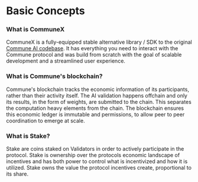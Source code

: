 
# Basic Concepts

### What is CommuneX

CommuneX is a fully-equipped stable alternative library / SDK to the original [Commune AI codebase](https://github.com/commune-ai/commune). It has everything you need to interact with the Commune protocol and was build from scratch with the goal of scalable development and a streamlined user experience. 

### What is Commune's blockchain?

Commune's blockchain tracks the economic information of its participants, rather than their activity itself. The AI validation happens offchain and only its results, in the form of weights, are submitted to the chain. This separates the computation heavy elements from the chain. The blockchain ensures this economic ledger is immutable and permissions, to allow peer to peer coordination to emerge at scale. 

### What is Stake?

Stake are coins staked on Validators in order to actively participate in the protocol. Stake is ownership over the protocols economic landscape of incentives and has both power to control what is incentivized and how it is utilized. Stake owns the value the protocol incentives create, proportional to its share. 


<BasicsCards />

<br />
